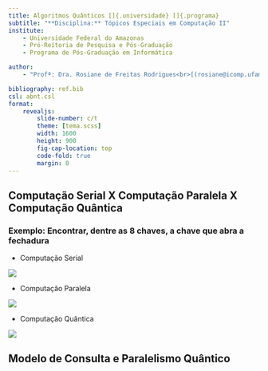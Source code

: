 ```yaml
---
title: Algoritmos Quânticos []{.universidade} []{.programa}
subtitle: "**Disciplina:** Tópicos Especiais em Computação II"
institute:
    - Universidade Federal do Amazonas
    - Pró-Reitoria de Pesquisa e Pós-Graduação
    - Programa de Pós-Graduação em Informática

author:
    - "Profª: Dra. Rosiane de Freitas Rodrigues<br>[(rosiane@icomp.ufam.edu.br)](rosiane@icomp.ufam.edu.br)<br><br> Estágio em Docência II: Geyson Maquiné Batalha<br> [(geyson.batalha@icomp.ufam.edu.br)](geyson.batalha@icomp.ufam.edu.br)"

bibliography: ref.bib
csl: abnt.csl
format: 
    revealjs:
        slide-number: c/t
        theme: [tema.scss]
        width: 1600
        height: 900
        fig-cap-location: top
        code-fold: true
        margin: 0
---
```


## Computação Serial X Computação Paralela X Computação Quântica

### Exemplo: Encontrar, dentre as 8 chaves, a chave que abra a fechadura

- Computação Serial 

![](img/serial.png){fig-align="center"}

- Computação Paralela

![](img/quntica.png){fig-align="center"}

- Computação Quântica

![](img/paralela.png){fig-align="center"}




## Modelo de Consulta e Paralelismo Quântico